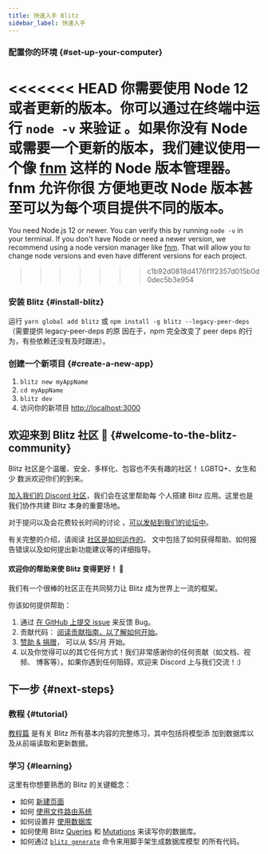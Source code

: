 ```yaml
---
title: 快速入手 Blitz
sidebar_label: 快速入手
---
```


### 配置你的环境 {#set-up-your-computer}

<<<<<<< HEAD
你需要使用 Node 12 或者更新的版本。你可以通过在终端中运行 `node -v` 来验证
。如果你没有 Node 或需要一个更新的版本，我们建议使用一个像
[fnm](https://github.com/Schniz/fnm) 这样的 Node 版本管理器。fnm 允许你很
方便地更改 Node 版本甚至可以为每个项目提供不同的版本。
=======
You need Node.js 12 or newer. You can verify this by running `node -v` in
your terminal. If you don't have Node or need a newer version, we
recommend using a node version manager like
[fnm](https://github.com/Schniz/fnm). That will allow you to change node
versions and even have different versions for each project.
>>>>>>> c1b92d0818d4176f1f2357d015b0d0dec5b3e954

### 安装 Blitz {#install-blitz}

运行 `yarn global add blitz` 或
`npm install -g blitz --legacy-peer-deps`（需要提供 legacy-peer-deps 的原
因在于，npm 完全改变了 peer deps 的行为，有些依赖还没有及时跟进）。

### 创建一个新项目 {#create-a-new-app}

1. `blitz new myAppName`
2. `cd myAppName`
3. `blitz dev`
4. 访问你的新项目 [http://localhost:3000](http://localhost:3000)

## 欢迎来到 Blitz 社区 👋 {#welcome-to-the-blitz-community}

Blitz 社区是个温暖、安全、多样化、包容也不失有趣的社区！ LGBTQ+、女生和少
数派欢迎你们的到来。

[加入我们的 Discord 社区](https://discord.blitzjs.com)，我们会在这里帮助每
个人搭建 Blitz 应用。这里也是我们协作共建 Blitz 本身的重要场地。

对于提问以及会花费较长时间的讨论
，[可以发帖到我们的论坛中](https://github.com/blitz-js/blitz/discussions)。

有关完整的介绍，请阅读 [社区是如何运作的](./how-the-community-operates)。
文中包括了如何获得帮助、如何报告错误以及如何提出新功能建议等的详细指导。

#### 欢迎你的帮助来使 Blitz 变得更好！ 🤝

我们有一个很棒的社区正在共同努力让 Blitz 成为世界上一流的框架。

你该如何提供帮助：

1. 通过
   [在 GitHub 上提交 issue](https://github.com/blitz-js/blitz/issues/new/choose)
   来反馈 Bug。
1. 贡献代码： [阅读贡献指南，以了解如何开始](./contributing)。
1. [赞助 & 捐赠](https://github.com/blitz-js/blitz#sponsors-and-donations)，
   可以从 $5/月 开始。
1. 以及你觉得可以的其它任何方式！我们非常感谢你的任何贡献（如文档、视频、
   博客等）。如果你遇到任何阻碍，欢迎来 Discord 上与我们交流！:)

## 下一步 {#next-steps}

### 教程 {#tutorial}

[教程篇](./tutorial) 是有关 Blitz 所有基本内容的完整练习，其中包括将模型添
加到数据库以及从前端读取和更新数据。

### 学习 {#learning}

这里有你想要熟悉的 Blitz 的关键概念：

- 如何 [新建页面](./pages)
- 如何 [使用文件路由系统](./routing)
- 如何设置并 [使用数据库](./database-overview)
- 如何使用 Blitz [Queries](./query-resolvers) 和
  [Mutations](./mutation-resolvers) 来读写你的数据库。
- 如何通过 [`blitz generate`](./cli-generate) 命令来用脚手架生成数据库模型
  的所有代码。

